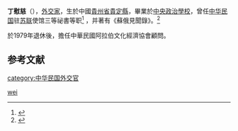 {{Infobox_Person
| name           = 丁慰慈
|image= 
| caption        = 
|occupation= 
*外交家
*中华民国驻苏联使馆三等祕書
*中華民國阿拉伯文化經濟協會顧問
| period         = 
|birth_name= 
| other_names    = 
| foreign_names  = 
| english_names  = 
| sex            = 男
|birth_date= {{Birth date|1915|7|26}}
|birth_place= {{ROC-1912}}[[貴州省|貴州省]][[貴定縣|貴定縣]]
|death_date= {{Death date and age|2007|8|5|1915|7|26}}
|death_place= 
| nationality    = 
| residence      = 
|language= 
| party          = 
| religion       = 
| spouse         = 
| parents        = 
| relatives      = 
|education= [[中央政治學校|中央政治學校]]
| past           =  
| work           = 
|awards= 
}}
'''丁慰慈'''（{{bd|1915年|7月26日|2007年|8月5日}}），[[外交家|外交家]]，生於中國[[貴州省|貴州省]][[貴定縣|貴定縣]]，畢業於[[中央政治學校|中央政治學校]]，曾任[[中华民国|中华民国]]驻[[苏联|苏联]]使馆三等祕書等职<ref>{{cite web| title=2007年台灣作家作品名錄| url=http://www3.nmtl.gov.tw/writer2/writer_detail.php?id=15| publisher=國立台灣文學館| accessdate=2012-10-25| archive-date=2014-04-07| archive-url=https://web.archive.org/web/20140407090221/http://www3.nmtl.gov.tw/writer2/writer_detail.php?id=15| dead-url=no}}</ref> ，并著有《蘇俄見聞錄》。<ref>{{cite web | url=http://www.gymg.cn/dqpd/readnews.asp?newsid=736&bigclassname=%C0%ED%C2%DB%D1%A7%CF%B0&smallclassname=%C0%ED%C2%DB%D1%A7%CF%B0&specialid=0&dq=%D0%A1%BA%D3%D6%A7%B2%BF | title=自强而不争的人 | date=2009-06-23 | accessdate=2011-12-22 | author=刘 瑾 }}{{dead link|date=2017年11月 |bot=InternetArchiveBot |fix-attempted=yes }}</ref>

於1979年退休後，擔任中華民國阿拉伯文化經濟協會顧問。

== 参考文献 ==
{{reflist}}

{{中国人物小作品}}
{{DEFAULTSORT:Ding weici}}
[[category:中华民国外交官|category:中华民国外交官]]
[[Category:丁姓|wei]]